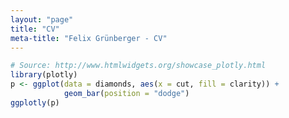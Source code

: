 ```yaml
---
layout: "page"
title: "CV"
meta-title: "Felix Grünberger - CV"
---
```


```r
# Source: http://www.htmlwidgets.org/showcase_plotly.html
library(plotly)
p <- ggplot(data = diamonds, aes(x = cut, fill = clarity)) +
            geom_bar(position = "dodge")
ggplotly(p)
```

<!-- <div id="aboutme-section">

 <p class="about-text">
<span class="fa fa-male about-icon"></span>
  Hi, I´m Felix and I´m 29 years old.
</p>

<p class="about-text">
<span class="fa fa-briefcase about-icon"></span>
  Currently I am a PhD student at the <a target="_blank" href = "http://www.uni-r.de/index.html.en">University of Regensburg</a> pursuing a Phd in <strong>Biology</strong>, working on gene regulatory networks in archaea. 
</p>

<p class="about-text">
<span class="fa fa-graduation-cap about-icon"></span>
I obtained my BSc and MSc in <strong>Biology</strong> from the University of Regensburg. During my master thesis, dealing with protein-protein interactions, I tried to improve both my molecular and bioinformatical skills. 
</p>

<p class="about-text">
<span class="fa fa-code about-icon"></span>
During my course of studies I became interested in bioinformatics and finished an extracurricular IT training offered by the University (bash scripting, C++, Python). At the end of last year, working on genomics in archaea, I switched from using my basic-level skills in Python to <a target="_blank" href = "https://www.r-project.org">R</a>. During the ongoing project I forced myself to write reproducible scripts with packages from the <a target="_blank" href = "https://cran.r-project.org/web/packages/tidyr/vignettes/tidy-data.html">tidy data universe</a> and learn how to build interactive (and pretty) web apps with <a target="_blank" href = "https://shiny.rstudio.com">Shiny R</a>.
</p>

<p class="about-text">
<span class="fa fa-heart about-icon"></span>
I´m very easily bored, so my interests are broad. Sports, HTML/CSS/JAVASCRIPT for fun (look at this blog...), photography (all pictures on the blog by myself), etc. 
</p>

<p class="about-text">
<span class="fa fa-hand-peace-o about-icon"></span>
I´m excited about running my first marathon in Berlin this year. 
</p>

-->